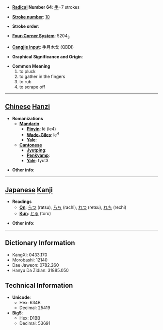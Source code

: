 * '''[[Wiktionary:Chinese radical index| Radical]] Number 64''': [[Wiktionary:Chinese radical index 手|手]]+7 strokes

* '''[[Wiktionary:Chinese total strokes index|Stroke number]]''': [[Wiktionary:Chinese total strokes index 10|10]]

* '''Stroke order''': 

* '''[[Wiktionary:Chinese four corner index|Four-Corner System]]''': 5204<sub>3</sub>

* '''[[Wiktionary:Chinese Cangjie index|Cangjie input]]''': 手月木戈 (QBDI)

* '''Graphical Significance and Origin''': 

* '''Common Meaning'''
*#to pluck
*# to gather in the fingers
*# to rub
*# to scrape off


----

== [[Chinese]] [[Hanzi]] ==

* '''Romanizations'''
** '''[[Mandarin]]'''
*** '''[[Pinyin]]''': lè (le4)
*** '''[[Wade-Giles]]''': le<sup>4</sup>
*** '''[[Yale]]''': 
** '''[[Cantonese]]'''
*** '''[[Jyutping]]''':
*** '''[[Penkyamp]]''': 
*** '''[[Yale]]''': tyut3

* '''Other info''': 

----

== [[Japanese]] [[Kanji]] ==

* '''Readings'''
** '''[[On]]''': [[らつ]] (ratsu), [[らち]] (rachi), [[れつ]] (retsu), [[れち]] (rechi)
** '''[[Kun]]''': [[とる]] (toru)

* '''Other info''':  

----

== Dictionary Information ==

* KangXi: 0433.170
* Morobashi: 12140
* Dae Jaweon: 0782.260
* Hanyu Da Zidian: 31885.050

== Technical Information ==

* '''Unicode''':
** Hex: 634B
** Decimal: 25419
* '''Big5''':
** Hex: D1BB
** Decimal: 53691